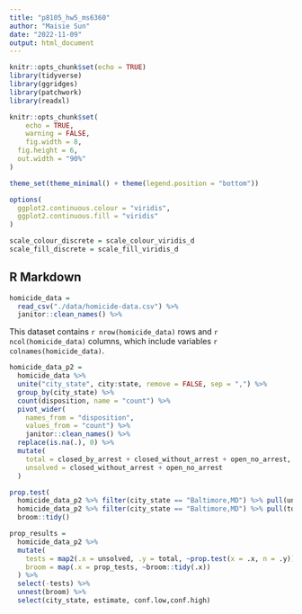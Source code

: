 ```yaml
---
title: "p8105_hw5_ms6360"
author: "Maisie Sun"
date: "2022-11-09"
output: html_document
---
```


```r
knitr::opts_chunk$set(echo = TRUE)
library(tidyverse)
library(ggridges)
library(patchwork)
library(readxl)

knitr::opts_chunk$set(
	echo = TRUE,
	warning = FALSE,
	fig.width = 8, 
  fig.height = 6,
  out.width = "90%"
)

theme_set(theme_minimal() + theme(legend.position = "bottom"))

options(
  ggplot2.continuous.colour = "viridis",
  ggplot2.continuous.fill = "viridis"
)

scale_colour_discrete = scale_colour_viridis_d
scale_fill_discrete = scale_fill_viridis_d
```

## R Markdown

```r
homicide_data = 
  read_csv("./data/homicide-data.csv") %>%
  janitor::clean_names() %>%
```

This dataset contains `r nrow(homicide_data)` rows and `r ncol(homicide_data)` columns, which include variables `r colnames(homicide_data)`.

```r
homicide_data_p2 = 
  homicide_data %>%
  unite("city_state", city:state, remove = FALSE, sep = ",") %>%
  group_by(city_state) %>%
  count(disposition, name = "count") %>%
  pivot_wider(
    names_from = "disposition", 
    values_from = "count") %>%
    janitor::clean_names() %>%
  replace(is.na(.), 0) %>%
  mutate(
    total = closed_by_arrest + closed_without_arrest + open_no_arrest,
    unsolved = closed_without_arrest + open_no_arrest
  )
```


```r
prop.test(
  homicide_data_p2 %>% filter(city_state == "Baltimore,MD") %>% pull(unsolved),
  homicide_data_p2 %>% filter(city_state == "Baltimore,MD") %>% pull(total)) %>% 
  broom::tidy()
```

```r
prop_results = 
  homicide_data_p2 %>% 
  mutate(
    tests = map2(.x = unsolved, .y = total, ~prop.test(x = .x, n = .y)),
    broom = map(.x = prop_tests, ~broom::tidy(.x))
  ) %>% 
  select(-tests) %>% 
  unnest(broom) %>% 
  select(city_state, estimate, conf.low,conf.high)
```

